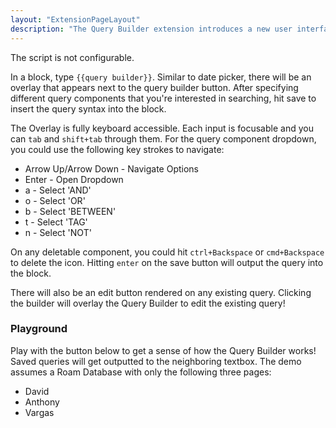 ```yaml
---
layout: "ExtensionPageLayout"
description: "The Query Builder extension introduces a new user interface for building queries and outputting the query syntax into the block."
---
```


The script is not configurable.

In a block, type `{{query builder}}`. Similar to date picker, there will be an overlay that appears next to the query builder button. After specifying different query components that you're interested in searching, hit save to insert the query syntax into the block.

The Overlay is fully keyboard accessible. Each input is focusable and you can `tab` and `shift+tab` through them. For the query component dropdown, you could use the following key strokes to navigate:

- Arrow Up/Arrow Down - Navigate Options
- Enter - Open Dropdown
- a - Select 'AND'
- o - Select 'OR'
- b - Select 'BETWEEN'
- t - Select 'TAG'
- n - Select 'NOT'

On any deletable component, you could hit `ctrl+Backspace` or `cmd+Backspace` to delete the icon. Hitting `enter` on the save button will output the query into the block.

There will also be an edit button rendered on any existing query. Clicking the builder will overlay the Query Builder to edit the existing query!

### Playground

Play with the button below to get a sense of how the Query Builder works! Saved queries will get outputted to the neighboring textbox. The demo assumes a Roam Database with only the following three pages:
- David
- Anthony
- Vargas

<DemoQueryBuilder />
